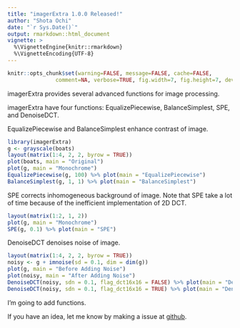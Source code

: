 ```yaml
---
title: "imagerExtra 1.0.0 Released!"
author: "Shota Ochi"
date: "`r Sys.Date()`"
output: rmarkdown::html_document
vignette: >
  %\VignetteEngine{knitr::rmarkdown}
  %\VignetteEncoding{UTF-8}
---
```


```r
knitr::opts_chunk$set(warning=FALSE, message=FALSE, cache=FALSE, 
               comment=NA, verbose=TRUE, fig.width=7, fig.height=7, dev='jpeg',dev.args=list(quality=50))
```

imagerExtra provides several advanced functions for image processing.

imagerExtra have four functions: EqualizePiecewise, BalanceSimplest, SPE, and DenoiseDCT.


EqualizePiecewise and BalanceSimplest enhance contrast of image.
```r
library(imagerExtra)
g <- grayscale(boats)
layout(matrix(1:4, 2, 2, byrow = TRUE))
plot(boats, main = "Original")
plot(g, main = "Monochrome")
EqualizePiecewise(g, 100) %>% plot(main = "EqualizePiecewise")
BalanceSimplest(g, 1, 1) %>% plot(main = "BalanceSimplest")
```


SPE corrects inhomogeneous background of image.
Note that SPE take a lot of time because of the inefficient implementation of 2D DCT.
```r
layout(matrix(1:2, 1, 2))
plot(g, main = "Monochrome")
SPE(g, 0.1) %>% plot(main = "SPE")
```


DenoiseDCT denoises noise of image.
```r
layout(matrix(1:4, 2, 2, byrow = TRUE))
noisy <- g + imnoise(sd = 0.1, dim = dim(g))
plot(g, main = "Before Adding Noise")
plot(noisy, main = "After Adding Noise")
DenoiseDCT(noisy, sdn = 0.1, flag_dct16x16 = FALSE) %>% plot(main = "Denoised (8x8)")
DenoiseDCT(noisy, sdn = 0.1, flag_dct16x16 = TRUE) %>% plot(main = "Denoised (16x16)")
```


I'm going to add functions.

If you have an idea, let me know by making a issue at [github](https://github.com/ShotaOchi/imagerExtra/issues).




